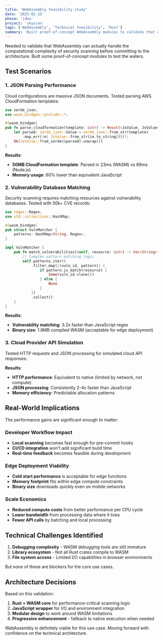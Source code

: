 ```yaml
---
title: 'WebAssembly feasibility study'
date: '2025-01-25'
phase: 'idea'
project: 'skyscan'
tags: ['WebAssembly', 'Technical Feasibility', 'Rust']
summary: 'Built proof-of-concept WebAssembly modules to validate that complex security scanning logic can run efficiently in WASM environments.'
---
```


Needed to validate that WebAssembly can actually handle the computational complexity of security scanning before committing to the architecture. Built some proof-of-concept modules to test the waters.

## Test Scenarios

### 1. **JSON Parsing Performance**

Cloud configurations are massive JSON documents. Tested parsing AWS CloudFormation templates:

```rust
use serde_json;
use wasm_bindgen::prelude::*;

#[wasm_bindgen]
pub fn parse_cloudformation(template: &str) -> Result<JsValue, JsValue> {
    let parsed: serde_json::Value = serde_json::from_str(template)
        .map_err(|e| JsValue::from_str(&e.to_string()))?;
    Ok(JsValue::from_serde(&parsed).unwrap())
}
```

**Results**:

- **50MB CloudFormation template**: Parsed in 23ms (WASM) vs 89ms (Node.js)
- **Memory usage**: 60% lower than equivalent JavaScript

### 2. **Vulnerability Database Matching**

Security scanning requires matching resources against vulnerability databases. Tested with 50k+ CVE records:

```rust
use regex::Regex;
use std::collections::HashMap;

#[wasm_bindgen]
pub struct VulnMatcher {
    patterns: HashMap<String, Regex>,
}

impl VulnMatcher {
    pub fn match_vulnerabilities(&self, resource: &str) -> Vec<String> {
        // Complex pattern matching logic
        self.patterns.iter()
            .filter_map(|(vuln_id, pattern)| {
                if pattern.is_match(resource) {
                    Some(vuln_id.clone())
                } else {
                    None
                }
            })
            .collect()
    }
}
```

**Results**:

- **Vulnerability matching**: 3.2x faster than JavaScript regex
- **Binary size**: 1.8MB compiled WASM (acceptable for edge deployment)

### 3. **Cloud Provider API Simulation**

Tested HTTP requests and JSON processing for simulated cloud API responses:

**Results**:

- **HTTP performance**: Equivalent to native (limited by network, not compute)
- **JSON processing**: Consistently 2-4x faster than JavaScript
- **Memory efficiency**: Predictable allocation patterns

## Real-World Implications

The performance gains are significant enough to matter:

### **Developer Workflow Impact**

- **Local scanning** becomes fast enough for pre-commit hooks
- **CI/CD integration** won't add significant build time
- **Real-time feedback** becomes feasible during development

### **Edge Deployment Viability**

- **Cold start performance** is acceptable for edge functions
- **Memory footprint** fits within edge compute constraints
- **Binary size** downloads quickly even on mobile networks

### **Scale Economics**

- **Reduced compute costs** from better performance per CPU cycle
- **Lower bandwidth** from processing data where it lives
- **Fewer API calls** by batching and local processing

## Technical Challenges Identified

1. **Debugging complexity** - WASM debugging tools are still immature
2. **Library ecosystem** - Not all Rust crates compile to WASM
3. **File system access** - Limited I/O capabilities in browser environments

But none of these are blockers for the core use cases.

## Architecture Decisions

Based on this validation:

1. **Rust + WASM core** for performance-critical scanning logic
2. **JavaScript wrapper** for I/O and environment integration
3. **Modular design** to work around WASM limitations
4. **Progressive enhancement** - fallback to native execution when needed

WebAssembly is definitely viable for this use case. Moving forward with confidence on the technical architecture.
